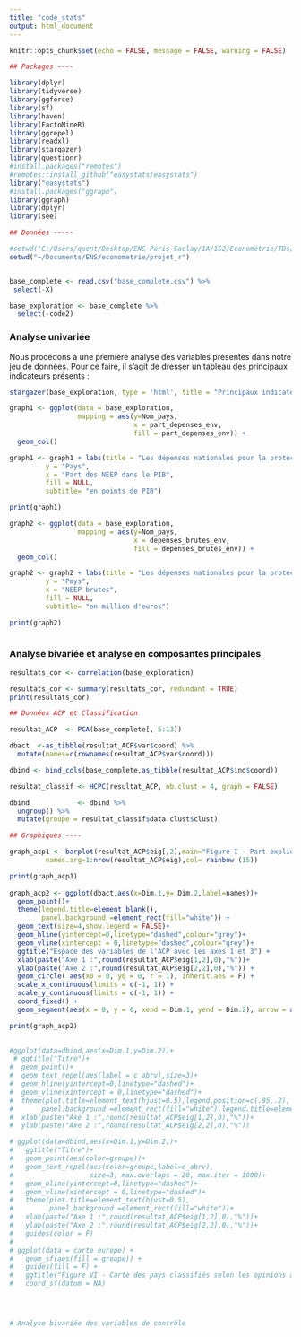 ```yaml
---
title: "code_stats"
output: html_document
---
```


```r
knitr::opts_chunk$set(echo = FALSE, message = FALSE, warning = FALSE)

## Packages ----

library(dplyr)
library(tidyverse)
library(ggforce)
library(sf)
library(haven)
library(FactoMineR)
library(ggrepel)
library(readxl)
library(stargazer)
library(questionr)
#install.packages("remotes")
#remotes::install_github("easystats/easystats")
library("easystats")
#install.packages("ggraph")
library(ggraph)
library(dplyr)
library(see)

## Données -----

#setwd("C:/Users/quent/Desktop/ENS Paris-Saclay/1A/1S2/Econométrie/TDs/Bases de données/Documents")
setwd("~/Documents/ENS/econometrie/projet_r")


base_complete <- read.csv("base_complete.csv") %>%
 select(-X) 

base_exploration <- base_complete %>%
  select(-code2)
```

### Analyse univariée 

Nous procédons à une première analyse des variables présentes dans notre jeu de données. Pour ce faire, il s'agit de dresser un tableau des principaux indicateurs présents  :

```` r

stargazer(base_exploration, type = 'html', title = "Principaux indicateurs des variables" )

graph1 <- ggplot(data = base_exploration, 
                 mapping = aes(y=Nom_pays, 
                               x = part_depenses_env,
                               fill = part_depenses_env)) +
  geom_col()

graph1 <- graph1 + labs(title = "Les dépenses nationales pour la protection de l'environnement des pays Européens",
         y = "Pays", 
         x = "Part des NEEP dans le PIB",
         fill = NULL,
         subtitle= "en points de PIB")

print(graph1)

graph2 <- ggplot(data = base_exploration, 
                 mapping = aes(y=Nom_pays, 
                               x = depenses_brutes_env,
                               fill = depenses_brutes_env)) +
  geom_col()

graph2 <- graph2 + labs(title = "Les dépenses nationales pour la protection de l'environnement des pays Européens",
         y = "Pays", 
         x = "NEEP brutes",
         fill = NULL,
         subtitle= "en million d'euros")

print(graph2)
  

````

### Analyse bivariée et analyse en composantes principales

```r
resultats_cor <- correlation(base_exploration)

resultats_cor <- summary(resultats_cor, redundant = TRUE)
print(resultats_cor)

```

```r

## Données ACP et Classification

resultat_ACP  <- PCA(base_complete[, 5:13])

dbact  <-as_tibble(resultat_ACP$var$coord) %>% 
  mutate(names=c(rownames(resultat_ACP$var$coord)))

dbind <- bind_cols(base_complete,as_tibble(resultat_ACP$ind$coord))

resultat_classif <- HCPC(resultat_ACP, nb.clust = 4, graph = FALSE)

dbind            <- dbind %>%
  ungroup() %>%
  mutate(groupe = resultat_classif$data.clust$clust)

## Graphiques ----

graph_acp1 <- barplot(resultat_ACP$eig[,2],main="Figure I - Part expliquée par chaque axe dans la variance totale",
         names.arg=1:nrow(resultat_ACP$eig),col= rainbow (15))

print(graph_acp1)
 
graph_acp2 <- ggplot(dbact,aes(x=Dim.1,y= Dim.2,label=names))+
  geom_point()+
  theme(legend.title=element_blank(),
        panel.background =element_rect(fill="white")) +
  geom_text(size=4,show.legend = FALSE)+
  geom_hline(yintercept=0,linetype="dashed",colour="grey")+
  geom_vline(xintercept = 0,linetype="dashed",colour="grey")+
  ggtitle("Espace des variables de l'ACP avec les axes 1 et 3") +
  xlab(paste("Axe 1 :",round(resultat_ACP$eig[1,2],0),"%"))+
  ylab(paste("Axe 2 :",round(resultat_ACP$eig[2,2],0),"%")) +
  geom_circle( aes(x0 = 0, y0 = 0, r = 1), inherit.aes = F) +  
  scale_x_continuous(limits = c(-1, 1)) +
  scale_y_continuous(limits = c(-1, 1)) +
  coord_fixed() +
  geom_segment(aes(x = 0, y = 0, xend = Dim.1, yend = Dim.2), arrow = arrow())

print(graph_acp2)

 
#ggplot(data=dbind,aes(x=Dim.1,y=Dim.2))+
 # ggtitle("Titre")+
#  geom_point()+
#  geom_text_repel(aes(label = c_abrv),size=3)+
#  geom_hline(yintercept=0,linetype="dashed")+
#  geom_vline(xintercept = 0,linetype="dashed")+
#  theme(plot.title=element_text(hjust=0.5),legend.position=c(.95,.2),
#       panel.background =element_rect(fill="white"),legend.title=element_blank())+
#  xlab(paste("Axe 1 :",round(resultat_ACP$eig[1,2],0),"%"))+
#  ylab(paste("Axe 2 :",round(resultat_ACP$eig[2,2],0),"%"))

# ggplot(data=dbind,aes(x=Dim.1,y=Dim.2))+
#   ggtitle("Titre")+
#   geom_point(aes(color=groupe))+
#   geom_text_repel(aes(color=groupe,label=c_abrv),
#                   size=3, max.overlaps = 20, max.iter = 1000)+
#   geom_hline(yintercept=0,linetype="dashed")+
#   geom_vline(xintercept = 0,linetype="dashed")+
#   theme(plot.title=element_text(hjust=0.5),
#         panel.background =element_rect(fill="white"))+
#   xlab(paste("Axe 1 :",round(resultat_ACP$eig[1,2],0),"%"))+
#   ylab(paste("Axe 2 :",round(resultat_ACP$eig[2,2],0),"%"))+ 
#   guides(color = F)
# 
# ggplot(data = carte_europe) +
#   geom_sf(aes(fill = groupe)) + 
#   guides(fill = F) +
#   ggtitle("Figure VI - Carte des pays classifiés selon les opinions agrégées sur l'environnement") +
#   coord_sf(datum = NA)





```


```r
# Analyse bivariée des variables de contrôle




```